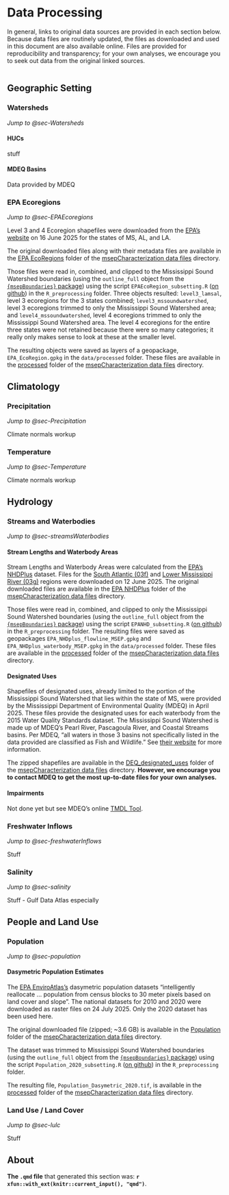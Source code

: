 # Data Processing  {#sec-dataProcessing}  

In general, links to original data sources are provided in each section below. Because data files are routinely updated, the files as downloaded and used in this document are also available online. Files are provided for reproducibility and transparency; for your own analyses, we encourage you to seek out data from the original linked sources.  

```r

```


## Geographic Setting  

### Watersheds {#sec-processingWatersheds}  

*Jump to @sec-Watersheds*

#### HUCs  

stuff

#### MDEQ Basins  

Data provided by MDEQ  



### EPA Ecoregions {#sec-processingEPAEcoregions}  

*Jump to @sec-EPAEcoregions*

Level 3 and 4 Ecoregion shapefiles were downloaded from the [EPA's website](https://www.epa.gov/eco-research/level-iii-and-iv-ecoregions-state) on 16 June 2025 for the states of MS, AL, and LA.   

The original downloaded files along with their metadata files are available in the [EPA EcoRegions](https://drive.google.com/drive/folders/1Q8fZpHI-R40OW7dmQBE0e-VsQ0uSC7R1?usp=drive_link) folder of the [msepCharacterization data files](https://drive.google.com/drive/folders/1Oyyrrjl0ygswBak5gbybVLYf5ENGUHD4?usp=sharing) directory.  

Those files were read in, combined, and clipped to the Mississippi Sound Watershed boundaries (using the `outline_full` object from the [`{msepBoundaries}` package](https://github.com/CMEP-MS/msepBoundaries)) using the script `EPAEcoRegion_subsetting.R` ([on github](https://github.com/CMEP-MS/msep_geospatialCharacterization/blob/main/R_preprocessing/EPAEcoRegion_subsetting.R)) in the `R_preprocessing` folder. Three objects resulted: `level3_lamsal`, level 3 ecoregions for the 3 states combined; `level3_mssoundwatershed`, level 3 ecoregions trimmed to only the Mississippi Sound Watershed area; and `level4_mssoundwatershed`, level 4 ecoregions trimmed to only the Mississippi Sound Watershed area. The level 4 ecoregions for the entire three states were not retained because there were so many categories; it really only makes sense to look at these at the smaller level.  

The resulting objects were saved as layers of a geopackage,   `EPA_EcoRegion.gpkg` in the `data/processed` folder. These files are available in the [processed](https://drive.google.com/drive/folders/1vnTANkxh7lsAcTYFBr4sBuevKoYOGQG4?usp=drive_link) folder of the [msepCharacterization data files](https://drive.google.com/drive/folders/1Oyyrrjl0ygswBak5gbybVLYf5ENGUHD4?usp=sharing) directory.   

## Climatology   

### Precipitation {#sec-processingPrecipitation}  

*Jump to @sec-Precipitation*

Climate normals workup  


### Temperature {#sec-processingTemperature}  

*Jump to @sec-Temperature*

Climate normals workup  


## Hydrology  

### Streams and Waterbodies {#sec-processingStreamsWaterbodies} 

*Jump to @sec-streamsWaterbodies*  


#### Stream Lengths and Waterbody Areas  

Stream Lengths and Waterbody Areas were calculated from the [EPA's NHDPlus](https://www.epa.gov/waterdata/nhdplus-national-hydrography-dataset-plus) dataset. Files for the [South Atlantic (03f)](https://www.epa.gov/waterdata/nhdplus-south-atlantic-west-data-vector-processing-unit-03w) and [Lower Mississippi River (03g)](https://www.epa.gov/waterdata/nhdplus-lower-mississippi-data-vector-processing-unit-08) regions were downloaded on 12 June 2025. The original downloaded files are available in the [EPA NHDPlus](https://drive.google.com/drive/folders/1QIMCH0Ae41V2k9ndVEZl-WMy8zcbbF1w?usp=sharing) folder of the [msepCharacterization data files](https://drive.google.com/drive/folders/1Oyyrrjl0ygswBak5gbybVLYf5ENGUHD4?usp=sharing) directory.  

Those files were read in, combined, and clipped to only the Mississippi Sound Watershed boundaries (using the `outline_full` object from the [`{msepBoundaries}` package](https://github.com/CMEP-MS/msepBoundaries)) using the script `EPANHD_subsetting.R` ([on github](https://github.com/CMEP-MS/msep_geospatialCharacterization/blob/main/R_preprocessing/EPANHD_subsetting.R)) in the `R_preprocessing` folder. The resulting files were saved as geopackages  `EPA_NHDplus_flowline_MSEP.gpkg` and `EPA_NHDplus_waterbody_MSEP.gpkg` in the `data/processed` folder. These files are available in the [processed](https://drive.google.com/drive/folders/1vnTANkxh7lsAcTYFBr4sBuevKoYOGQG4?usp=drive_link) folder of the [msepCharacterization data files](https://drive.google.com/drive/folders/1Oyyrrjl0ygswBak5gbybVLYf5ENGUHD4?usp=sharing) directory.  

#### Designated Uses  

Shapefiles of designated uses, already limited to the portion of the Mississippi Sound Watershed that lies within the state of MS, were provided by the Mississippi Department of Environmental Quality (MDEQ) in April 2025. These files provide the designated uses for each waterbody from the 2015 Water Quality Standards dataset. The Mississippi Sound Watershed is made up of MDEQ's Pearl River, Pascagoula River, and Coastal Streams basins. Per MDEQ, "all waters in those 3 basins not specifically listed in the data provided are classified as Fish and Wildlife." See [their website](https://www.mdeq.ms.gov/water/surface-water/watershed-management/water-quality-standards/basins-and-streams/) for more information.  

The zipped shapefiles are available in the [DEQ_designated_uses](https://drive.google.com/drive/folders/1JejePFJIRB0002POIhglPhP3YxWHvfqF?usp=drive_link) folder of the [msepCharacterization data files](https://drive.google.com/drive/folders/1Oyyrrjl0ygswBak5gbybVLYf5ENGUHD4?usp=sharing) directory. **However, we encourage you to contact MDEQ to get the most up-to-date files for your own analyses.** 

#### Impairments  

Not done yet but see MDEQ's online [TMDL Tool](https://opcgis.deq.state.ms.us/tmdltool/).


### Freshwater Inflows {#sec-processingFreshwaterInflows} 

*Jump to @sec-freshwaterInflows*  

Stuff


### Salinity  {#sec-processingSalinity} 

*Jump to @sec-salinity*  

Stuff - Gulf Data Atlas especially  


## People and Land Use  

### Population  {#sec-processingPopulation}

*Jump to @sec-population*  


#### Dasymetric Population Estimates  

The [EPA EnviroAtlas's](https://www.epa.gov/enviroatlas/data-download) dasymetric population datasets "intelligently reallocate ... population from census blocks to 30 meter pixels based on land cover and slope". The national datasets for 2010 and 2020 were downloaded as raster files on 24 July 2025. Only the 2020 dataset has been used here.

The original downloaded file (zipped; ~3.6 GB) is available in the [Population](https://drive.google.com/drive/folders/1EBiRPhoXG1JNPFQDTasVWiJJI2LV6B-Y?usp=drive_link) folder of the [msepCharacterization data files](https://drive.google.com/drive/folders/1Oyyrrjl0ygswBak5gbybVLYf5ENGUHD4?usp=sharing) directory.  

The dataset was trimmed to Mississippi Sound Watershed boundaries (using the `outline_full` object from the [`{msepBoundaries}` package](https://github.com/CMEP-MS/msepBoundaries)) using the script `Population_2020_subsetting.R` ([on github](https://github.com/CMEP-MS/msep_geospatialCharacterization/blob/main/R_preprocessing/Population_2020_subsetting.R)) in the `R_preprocessing` folder. 

The resulting file, `Population_Dasymetric_2020.tif`, is available in the [processed](https://drive.google.com/drive/folders/1vnTANkxh7lsAcTYFBr4sBuevKoYOGQG4?usp=drive_link) folder of the [msepCharacterization data files](https://drive.google.com/drive/folders/1Oyyrrjl0ygswBak5gbybVLYf5ENGUHD4?usp=sharing) directory.  


### Land Use / Land Cover {#sec-processingLULC} 

*Jump to @sec-lulc*  

Stuff




## About {.unnumbered}   

**The `.qmd` file** that generated this section was: **`r xfun::with_ext(knitr::current_input(), "qmd")`**. 


